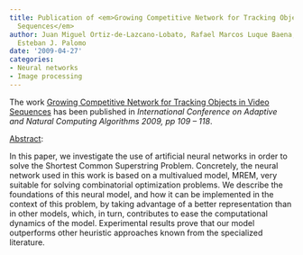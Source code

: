 ```yaml
---
title: Publication of <em>Growing Competitive Network for Tracking Objects in Video
  Sequences</em>
author: Juan Miguel Ortiz-de-Lazcano-Lobato, Rafael Marcos Luque Baena, Domingo López-Rodríguez,
  Esteban J. Palomo
date: '2009-04-27'
categories:
- Neural networks
- Image processing
---
```


The work <u>Growing Competitive Network for Tracking Objects in Video Sequences</u> has been published in <em>International Conference on Adaptive and Natural Computing Algorithms 2009, pp 109 &ndash; 118</em>.

<u>Abstract</u>:


In this paper, we investigate the use of artificial neural networks in order to solve the Shortest Common Superstring Problem. Concretely, the neural network used in this work is based on a multivalued model, MREM, very suitable for solving combinatorial optimization problems. We describe the foundations of this neural  model, and how it can be implemented in the context of this problem, by taking advantage of a better representation than in other models, which, in turn, contributes to ease the computational dynamics of the model. Experimental results prove that our model outperforms other heuristic approaches known from the specialized literature.


